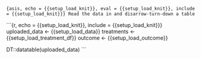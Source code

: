 ```{asis, echo = {{setup_load_knit}}, eval = {{setup_load_knit}}, include = {{setup_load_knit}}}
Read the data in and disarrow-turn-down a table
```

```{r, echo = {{setup_load_knit}}, include = {{setup_load_knit}}}
uploaded_data <- {{setup_load_data}}
treatments <- {{setup_load_treatment_df}}
outcome <- {{setup_load_outcome}}

DT::datatable(uploaded_data)
```
